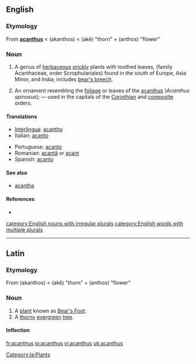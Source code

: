 ==English==

===Etymology===
From {{L.}} '''[[acanthus#Latin|acanthus]]''' < {{AGr.}} '''{{polytonic|[[ἄκανθος]]}}''' (akanthos) < '''{{polytonic|[[ἀκή]]}}''' (akē) "thorn" + '''{{polytonic|[[ἄνθος]]}}''' (anthos) "flower"

===Noun===
{{en-noun|pl=acanthuses|pl2=acanthi}}

# {{botany}} A genus of [[herbaceous]] [[prickly]] plants with toothed leaves, (family Acanthaceae, order Scrophulariales) found in the south of Europe, Asia Minor, and India; includes [[bear's breech]].
# {{architecture}} An ornament resembling the [[foliage]] or leaves of the [[acanthus]] (''Acanthus spinosus''); &mdash; used in the capitals of the [[Corinthian]] and [[composite]] orders.

====Translations====
{{trans-top|acanthus}}
*[[Interlingua]]: [[acantho]]
*Italian: [[acanto]]
{{trans-mid}}
*Portuguese: [[acanto]] {{m}}
*Romanian: [[acantă]] {{f}} or [[acant]]
*Spanish: [[acanto]]
{{trans-bottom}}

====See also====
*[[acantha]]

====References====
*{{R:Webster 1913}}

[[category:English nouns with irregular plurals]]
[[category:English words with multiple plurals]]

----

==Latin==

===Etymology===
From {{AGr.|la}} '''{{polytonic|[[ἄκανθος]]}}''' (akanthos) < '''{{polytonic|[[ἀκή]]}}''' (akē) "thorn" + '''{{polytonic|[[ἄνθος]]}}''' (anthos) "flower"

===Noun===
{{la-noun|acanthus|acanthi|acanthī|m|second}}

# A [[plant]] known as [[w:en:Bear's Foot|Bear's Foot]].
# A [[thorny]] [[evergreen]] [[tree]].

====Inflection====
{{la-decl-2nd|acanth}}

[[Category:la:Plants]]

[[fr:acanthus]]
[[io:acanthus]]
[[vi:acanthus]]
[[uk:acanthus]]